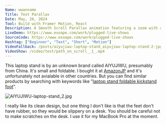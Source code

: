 ---
Name: wwanname
Title: Text Parallax
Date: May, 26, 2024
Tool: Build with Framer Motion, React
Description: A Smooth Scroll Parallax animation featuring a zoom with a sticky container. Made with React, Framer Motion and Next js. Picture by Matthias Leidinger. Inspired by https://www.exoape.com/work/plugged-live-shows
LiveDemo: https://www.exoape.com/work/plugged-live-shows
SourceCode: https://www.exoape.com/work/plugged-live-shows
Hashtag: ["Beginner", "Text", "Short", "Motion"]
VideoFallback: /posts/aiyujiwu-laptop-stand_aiyujiwu-laptop-stand-2-jpg.jpg
VideoShow: /video/test/path_on_scroll__1_.mp4
---

This laptop stand is by an unknown brand called AIYUJIWU, presumably from China. It's small and foldable. I bought it at [AmazonJP](https://amzn.to/3xihmP7) and it's unfortunately not avialable in other countries. But you can find similar products by searching with keywords like "[laptop stand foldable kickstand foot](https://amzn.to/3xepShW)".

![AIYUJIWU-laptop-stand_2.jpg](/posts/aiyujiwu-laptop-stand_aiyujiwu-laptop-stand-2-jpg.jpg)

I really like its clean design, but one thing I don't like is that the feet don't have rubber, so they would be slippery on a desk. You should be careful not to make scratches on the desk.
I use it for my MacBook Pro at the moment.